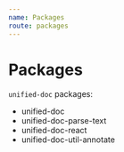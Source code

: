 ```yaml
---
name: Packages
route: packages
---
```



# Packages

`unified-doc` packages:

- <Link to="./packages/unified-doc">unified-doc</Link>
- <Link to="./packages/unified-doc-parse-text">unified-doc-parse-text</Link>
- <Link to="./packages/unified-doc-react">unified-doc-react</Link>
- <Link to="./packages/unified-doc-util-annotate">
    unified-doc-util-annotate
  </Link>
